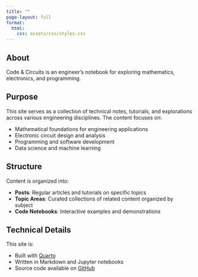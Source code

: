 ```yaml
---
title: ""
page-layout: full
format:
  html:
    css: assets/css/styles.css
---
```


::: {.content-container}
# About

::: {.section-description}
Code & Circuits is an engineer's notebook for exploring mathematics, electronics, and programming.
:::

## Purpose

This site serves as a collection of technical notes, tutorials, and explorations across various engineering disciplines. The content focuses on:

- Mathematical foundations for engineering applications
- Electronic circuit design and analysis
- Programming and software development
- Data science and machine learning

## Structure

Content is organized into:

- **Posts**: Regular articles and tutorials on specific topics
- **Topic Areas**: Curated collections of related content organized by subject
- **Code Notebooks**: Interactive examples and demonstrations

## Technical Details

This site is:

- Built with [Quarto](https://quarto.org)
- Written in Markdown and Jupyter notebooks
- Source code available on [GitHub](https://github.com/yourusername/site-repo)

:::
